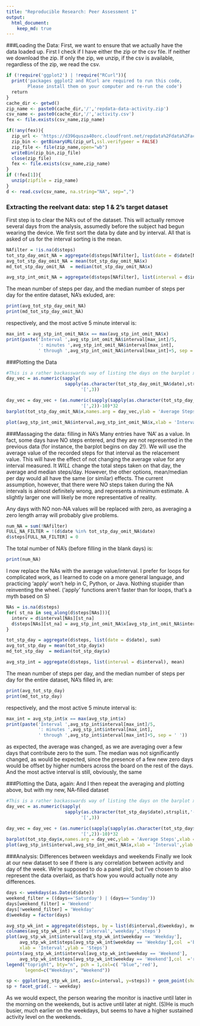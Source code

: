 ```yaml
---
title: "Reproducible Research: Peer Assessment 1"
output: 
  html_document:
    keep_md: true
---
```


###Loading the Data:
First, we want to ensure that we actually have the data loaded up. First I check if I have either the zip or the csv file.  If neither we download the zip.  If only the zip, we unzip, if the csv is available, regardless of the zip, we read the csv.
```r

if (!require('ggplot2') | !require("RCurl")){
  print('packages ggplot2 and RCurl are required to run this code,
        Please install them on your computer and re-run the code')
  return
}
cache_dir <- getwd()
zip_name <- paste0(cache_dir,'/','repdata-data-activity.zip')
csv_name <- paste0(cache_dir,'/','activity.csv')
fex <- file.exists(csv_name,zip_name)

if(!any(fex)){
  zip_url <- 'https://d396qusza40orc.cloudfront.net/repdata%2Fdata%2Factivity.zip'
  zip_bin <- getBinaryURL(zip_url,ssl.verifypeer = FALSE)
  zip_file <- file(zip_name,open="wb")
  writeBin(zip_bin,zip_file)
  close(zip_file)
  fex <- file.exists(csv_name,zip_name)
}
if (!fex[1]){
  unzip(zipfile = zip_name)
}
d <- read.csv(csv_name, na.string="NA", sep=",")

```

### Extracting the reelvant data: step 1 & 2's target dataset
First step is to clear the NA's out of the dataset.  This will actually remove several days from the analysis, assumedly before the subject had begun wearing the device.  We first sort the data by date and by interval.  All that is asked of us for the interval sorting is the mean.
```r
NAfilter = !is.na(d$steps)
tot_stp_day_omit_NA = aggregate(d$steps[NAfilter], list(date = d$date[NAfilter]), sum)
avg_tot_stp_day_omit_NA = mean(tot_stp_day_omit_NA$x)
md_tot_stp_day_omit_NA  = median(tot_stp_day_omit_NA$x)

avg_stp_int_omit_NA = aggregate(d$steps[NAfilter], list(interval = d$interval[NAfilter]), mean)


```


The mean number of steps per day, and the median number of steps per day for the entire dataset, NA's exluded, are:
```r
print(avg_tot_stp_day_omit_NA)
print(md_tot_stp_day_omit_NA)
```
respectively, and the most active 5 minute interval is:
```r
max_int = avg_stp_int_omit_NA$x == max(avg_stp_int_omit_NA$x)
print(paste('Interval ',avg_stp_int_omit_NA$interval[max_int]/5,
            ': minutes ',avg_stp_int_omit_NA$interval[max_int],
            ' through ',avg_stp_int_omit_NA$interval[max_int]+5, sep = ' '))
```

###Plotting the Data
```r
#This is a rather backasswards way of listing the days on the barplot x-axis.  As always fault lays with R for it's failings.
day_vec = as.numeric(sapply(
                      sapply(as.character(tot_stp_day_omit_NA$date),strsplit,'-'),
                            '[',3))

day_vec = day_vec + (as.numeric(sapply(sapply(as.character(tot_stp_day_omit_NA$date),strsplit,'-'),
                            '[',2))-10)*32
barplot(tot_stp_day_omit_NA$x,names.arg = day_vec,ylab = 'Average Steps',xlab = 'Day')

plot(avg_stp_int_omit_NA$interval,avg_stp_int_omit_NA$x,xlab = 'Interval',ylab = 'Steps')
```

###Massaging the data: filling in NA's
Many entries have 'NA' as a value.  In fact, some days have NO steps entered, and they are not represented in the previous data (for instance, the barplot begins on day 2!).  We will use the average value of the recorded steps for that interval as the relacement value.  This will have the effect of not changing the average value for any interval measured.  It *WILL* change the total steps taken on that day, the average and median steps/day.  However, the other options, mean/median per day would all have the same (or similar) effects.  The current assumption, however, that there were NO steps taken during the NA intervals is almost definitely wrong, and represents a minimum estimate.  A slightly larger one will likely be more representative of reality.

Any days with NO non-NA values will be replaced with zero, as averaging a zero length array will probably give problems.

```r
num_NA = sum(!NAfilter)
FULL_NA_FILTER = !(d$date %in% tot_stp_day_omit_NA$date)
d$steps[FULL_NA_FILTER] = 0
```

The total number of NA's (before filling in the blank days) is:
```r
print(num_NA)
```

I now replace the NAs with the average value/interval.  I prefer for loops for complicated work, as I learned to code on a more general language, and practicing 'apply' won't help in C, Python, or Java.  Nothing stupider than reinventing the wheel. ('apply' functions aren't faster than for loops, that's a myth based on S)

```r
NAs = is.na(d$steps)
for( st_na in seq_along(d$steps[NAs])){
  interv = d$interval[NAs][st_na]
  d$steps[NAs][st_na] = avg_stp_int_omit_NA$x[avg_stp_int_omit_NA$interval == interv]
}
```

```r
tot_stp_day = aggregate(d$steps, list(date = d$date), sum)
avg_tot_stp_day = mean(tot_stp_day$x)
md_tot_stp_day  = median(tot_stp_day$x)

avg_stp_int = aggregate(d$steps, list(interval = d$interval), mean)


```

The mean number of steps per day, and the median number of steps per day for the entire dataset, NA's filled in, are:
```r
print(avg_tot_stp_day)
print(md_tot_stp_day)
```
respectively, and the most active 5 minute interval is:
```r
max_int = avg_stp_int$x == max(avg_stp_int$x)
print(paste('Interval ',avg_stp_int$interval[max_int]/5,
            ': minutes ',avg_stp_int$interval[max_int],
            ' through ',avg_stp_int$interval[max_int]+5, sep = ' '))
```
as expected, the average was changed, as we are averaging over a few days that contribute zero to the sum.  The median was not significantly changed, as would be expected, since the presence of a few new zero days would be offset by higher numbers across the board on the rest of the days.  And the most active interval is still, obviously, the same

###Plotting the Data, again:
And I then repeat the averaging and plotting above, but with my new, NA-filled dataset 

```r
#This is a rather backasswards way of listing the days on the barplot x-axis.  As always fault lays with R for it's failings.
day_vec = as.numeric(sapply(
                      sapply(as.character(tot_stp_day$date),strsplit,'-'),
                            '[',3))

day_vec = day_vec + (as.numeric(sapply(sapply(as.character(tot_stp_day$date),strsplit,'-'),
                            '[',2))-10)*32
barplot(tot_stp_day$x,names.arg = day_vec,ylab = 'Average Steps',xlab = 'Day')
plot(avg_stp_int$interval,avg_stp_int_omit_NA$x,xlab = 'Interval',ylab = 'Steps')
```

###Analysis: Differences between weekdays and weekends
Finally we look at our new dataset to see if there is any correlation between activity and day of the week.  We're supposed to do a panel plot, but I've chosen to also represent the data overlaid, as that's how you would actually note any differences.

```r
days <- weekdays(as.Date(d$date))
weekend_filter = ((days=='Saturday') | (days=='Sunday'))
days[weekend_filter] = 'Weekend'
days[!weekend_filter] = 'Weekday'
d$weekday = factor(days)

avg_stp_wk_int = aggregate(d$steps, by = list(d$interval,d$weekday), mean)
colnames(avg_stp_wk_int) = c('interval','weekday','steps')
plot(avg_stp_wk_int$interval[avg_stp_wk_int$weekday == 'Weekday'],
     avg_stp_wk_int$steps[avg_stp_wk_int$weekday == 'Weekday'],col  ='blue',
     xlab = 'Interval',ylab = 'Steps')
points(avg_stp_wk_int$interval[avg_stp_wk_int$weekday == 'Weekend'],
     avg_stp_wk_int$steps[avg_stp_wk_int$weekday == 'Weekend'],col  ='red')
legend("topright", bty="n", pch = 1,col=c( "blue",'red'),
       legend=c("Weekdays", "Weekend"))

sp <- ggplot(avg_stp_wk_int, aes(x=interval, y=steps)) + geom_point(shape=1)
sp + facet_grid(. ~ weekday)
```

As we would expect, the person wearing the monitor is inactive until later in the morning on the weekends, but is active until later at night. (S)He is much busier, much earlier on the weekdays, but seems to have a higher sustained activity level on the weekends.